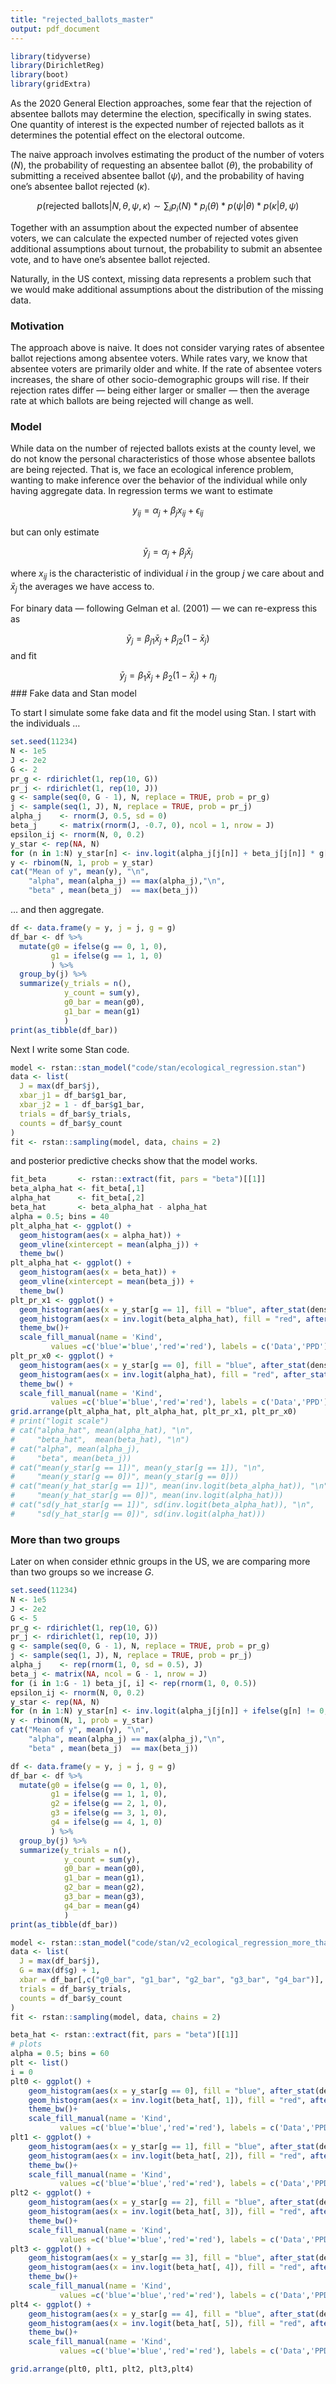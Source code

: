 ```yaml
---
title: "rejected_ballots_master"
output: pdf_document
---
```


```r
library(tidyverse)
library(DirichletReg)
library(boot)
library(gridExtra)
```

As the 2020 General Election approaches, some fear that the rejection of absentee ballots may determine the election, specifically in swing states. One quantity of interest is the expected number of rejected ballots as it determines the potential effect on the electoral outcome. 

The naive approach involves estimating the product of the number of voters ($N$), the probability of requesting an absentee ballot ($\theta$), the probability of submitting a received absentee ballot ($\psi$), and the probability of having one's absentee ballot rejected ($\kappa$).

$$
p(\text{rejected ballots}|N, \theta, \psi, \kappa) \sim \sum_i p_i(N) * p_i(\theta) * p(\psi | \theta) * p(\kappa | \theta, \psi)
$$

Together with an assumption about the expected number of absentee voters, we can calculate the expected number of rejected votes given additional assumptions about turnout, the probability to submit an absentee vote, and to have one's absentee ballot rejected.

Naturally, in the US context, missing data represents a problem such that we would make additional assumptions about the distribution of the missing data.

### Motivation

The approach above is naive. It does not consider varying rates of absentee ballot rejections among absentee voters. While rates vary, we know that absentee voters are primarily older and white. If the rate of absentee voters increases, the share of other socio-demographic groups will rise. If their rejection rates differ --- being either larger or smaller --- then the average rate at which ballots are being rejected will change as well.

### Model

While data on the number of rejected ballots exists at the county level, we do not know the personal characteristics of those whose absentee ballots are being rejected. That is, we face an ecological inference problem, wanting to make inference over the behavior of the individual while only having aggregate data. In regression terms we want to estimate

$$
y_{ij} = \alpha_j + \beta_j x_{ij} + \epsilon_{ij}
$$

but can only estimate 

$$
\bar y_j = \alpha_j + \beta_j \bar x_j
$$

where $x_{ij}$ is the characteristic of individual $i$ in the group $j$ we care about and $\bar x_j$ the averages we have access to.

For binary data --- following Gelman et al. (2001) --- we can re-express this as

$$
\bar y_j = \beta_{j1} \bar x_j + \beta_{j2}(1 - \bar x_j)
$$
and fit

$$
\bar y_j = \beta_1 \bar x_j + \beta_2 (1 - \bar x_j) + \eta_j
$$
### Fake data and Stan model

To start I simulate some fake data and fit the model using Stan. I start with the individuals ...

```r
set.seed(11234)
N <- 1e5
J <- 2e2
G <- 2
pr_g <- rdirichlet(1, rep(10, G))
pr_j <- rdirichlet(1, rep(10, J))
g <- sample(seq(0, G - 1), N, replace = TRUE, prob = pr_g)
j <- sample(seq(1, J), N, replace = TRUE, prob = pr_j)
alpha_j    <- rnorm(J, 0.5, sd = 0)
beta_j     <- matrix(rnorm(J, -0.7, 0), ncol = 1, nrow = J)
epsilon_ij <- rnorm(N, 0, 0.2)
y_star <- rep(NA, N)
for (n in 1:N) y_star[n] <- inv.logit(alpha_j[j[n]] + beta_j[j[n]] * g[n] + epsilon_ij[n])
y <- rbinom(N, 1, prob = y_star)
cat("Mean of y", mean(y), "\n",
    "alpha", mean(alpha_j) == max(alpha_j),"\n",
    "beta" , mean(beta_j)  == max(beta_j))
```
... and then aggregate.
```r
df <- data.frame(y = y, j = j, g = g) 
df_bar <- df %>% 
  mutate(g0 = ifelse(g == 0, 1, 0),
         g1 = ifelse(g == 1, 1, 0)
         ) %>%
  group_by(j) %>%
  summarize(y_trials = n(),
            y_count = sum(y),
            g0_bar = mean(g0),
            g1_bar = mean(g1)
            )
print(as_tibble(df_bar))
```

Next I write some Stan code.

```r
model <- rstan::stan_model("code/stan/ecological_regression.stan")
data <- list(
  J = max(df_bar$j),
  xbar_j1 = df_bar$g1_bar,
  xbar_j2 = 1 - df_bar$g1_bar,
  trials = df_bar$y_trials,
  counts = df_bar$y_count
)
fit <- rstan::sampling(model, data, chains = 2)
```

and posterior predictive checks show that the model works.

```r
fit_beta       <- rstan::extract(fit, pars = "beta")[[1]]
beta_alpha_hat <- fit_beta[,1]
alpha_hat      <- fit_beta[,2]
beta_hat       <- beta_alpha_hat - alpha_hat
alpha = 0.5; bins = 40
plt_alpha_hat <- ggplot() +
  geom_histogram(aes(x = alpha_hat)) +
  geom_vline(xintercept = mean(alpha_j)) +
  theme_bw()
plt_alpha_hat <- ggplot() +
  geom_histogram(aes(x = beta_hat)) +
  geom_vline(xintercept = mean(beta_j)) +
  theme_bw()
plt_pr_x1 <- ggplot() +
  geom_histogram(aes(x = y_star[g == 1], fill = "blue", after_stat(density)), bins = bins, alpha = alpha) +
  geom_histogram(aes(x = inv.logit(beta_alpha_hat), fill = "red", after_stat(density)), bins = bins, alpha = alpha) + 
  theme_bw()+ 
  scale_fill_manual(name = 'Kind', 
         values =c('blue'='blue','red'='red'), labels = c('Data','PPD'))
plt_pr_x0 <- ggplot() +
  geom_histogram(aes(x = y_star[g == 0], fill = "blue", after_stat(density)), bins = bins, alpha = alpha) +
  geom_histogram(aes(x = inv.logit(alpha_hat), fill = "red", after_stat(density)), bins = bins, alpha = alpha) + 
  theme_bw() + 
  scale_fill_manual(name = 'Kind', 
         values =c('blue'='blue','red'='red'), labels = c('Data','PPD'))
grid.arrange(plt_alpha_hat, plt_alpha_hat, plt_pr_x1, plt_pr_x0)
# print("logit scale")
# cat("alpha_hat", mean(alpha_hat), "\n",
#     "beta_hat",  mean(beta_hat), "\n")
# cat("alpha", mean(alpha_j),
#     "beta", mean(beta_j))
# cat("mean(y_star[g == 1])", mean(y_star[g == 1]), "\n",
#     "mean(y_star[g == 0])", mean(y_star[g == 0]))
# cat("mean(y_hat_star[g == 1])", mean(inv.logit(beta_alpha_hat)), "\n",
#     "mean(y_hat_star[g == 0])", mean(inv.logit(alpha_hat)))
# cat("sd(y_hat_star[g == 1])", sd(inv.logit(beta_alpha_hat)), "\n",
#     "sd(y_hat_star[g == 0])", sd(inv.logit(alpha_hat)))
```

### More than two groups

Later on when consider ethnic groups in the US, we are comparing more than two groups so we increase $G$.

```r
set.seed(11234)
N <- 1e5
J <- 2e2
G <- 5
pr_g <- rdirichlet(1, rep(10, G))
pr_j <- rdirichlet(1, rep(10, J))
g <- sample(seq(0, G - 1), N, replace = TRUE, prob = pr_g)
j <- sample(seq(1, J), N, replace = TRUE, prob = pr_j)
alpha_j    <- rep(rnorm(1, 0, sd = 0.5), J)
beta_j <- matrix(NA, ncol = G - 1, nrow = J)
for (i in 1:G - 1) beta_j[, i] <- rep(rnorm(1, 0, 0.5))
epsilon_ij <- rnorm(N, 0, 0.2)
y_star <- rep(NA, N)
for (n in 1:N) y_star[n] <- inv.logit(alpha_j[j[n]] + ifelse(g[n] != 0, beta_j[j[n],g[n]], 0) + epsilon_ij[n])
y <- rbinom(N, 1, prob = y_star)
cat("Mean of y", mean(y), "\n",
    "alpha", mean(alpha_j) == max(alpha_j),"\n",
    "beta" , mean(beta_j)  == max(beta_j))
```
```r
df <- data.frame(y = y, j = j, g = g) 
df_bar <- df %>% 
  mutate(g0 = ifelse(g == 0, 1, 0),
         g1 = ifelse(g == 1, 1, 0),
         g2 = ifelse(g == 2, 1, 0),
         g3 = ifelse(g == 3, 1, 0),
         g4 = ifelse(g == 4, 1, 0)
         ) %>%
  group_by(j) %>%
  summarize(y_trials = n(),
            y_count = sum(y),
            g0_bar = mean(g0),
            g1_bar = mean(g1),
            g2_bar = mean(g2),
            g3_bar = mean(g3),
            g4_bar = mean(g4)
            )
print(as_tibble(df_bar))
```

```r
model <- rstan::stan_model("code/stan/v2_ecological_regression_more_than_two_groups.stan")
data <- list(
  J = max(df_bar$j),
  G = max(df$g) + 1,
  xbar = df_bar[,c("g0_bar", "g1_bar", "g2_bar", "g3_bar", "g4_bar")],
  trials = df_bar$y_trials,
  counts = df_bar$y_count
)
fit <- rstan::sampling(model, data, chains = 2)
```

```r
beta_hat <- rstan::extract(fit, pars = "beta")[[1]]
# plots
alpha = 0.5; bins = 60
plt <- list()
i = 0
plt0 <- ggplot() +
    geom_histogram(aes(x = y_star[g == 0], fill = "blue", after_stat(density)), alpha = alpha, bins = bins) +
    geom_histogram(aes(x = inv.logit(beta_hat[, 1]), fill = "red", after_stat(density)), alpha = alpha, bins = bins) +
    theme_bw()+ 
    scale_fill_manual(name = 'Kind', 
           values =c('blue'='blue','red'='red'), labels = c('Data','PPD'))
plt1 <- ggplot() +
    geom_histogram(aes(x = y_star[g == 1], fill = "blue", after_stat(density)), alpha = alpha, bins = bins) +
    geom_histogram(aes(x = inv.logit(beta_hat[, 2]), fill = "red", after_stat(density)), alpha = alpha, bins = bins) +
    theme_bw()+ 
    scale_fill_manual(name = 'Kind', 
           values =c('blue'='blue','red'='red'), labels = c('Data','PPD'))
plt2 <- ggplot() +
    geom_histogram(aes(x = y_star[g == 2], fill = "blue", after_stat(density)), alpha = alpha, bins = bins) +
    geom_histogram(aes(x = inv.logit(beta_hat[, 3]), fill = "red", after_stat(density)), alpha = alpha, bins = bins) +
    theme_bw()+ 
    scale_fill_manual(name = 'Kind', 
           values =c('blue'='blue','red'='red'), labels = c('Data','PPD'))
plt3 <- ggplot() +
    geom_histogram(aes(x = y_star[g == 3], fill = "blue", after_stat(density)), alpha = alpha, bins = bins) +
    geom_histogram(aes(x = inv.logit(beta_hat[, 4]), fill = "red", after_stat(density)), alpha = alpha, bins = bins) +
    theme_bw()+ 
    scale_fill_manual(name = 'Kind', 
           values =c('blue'='blue','red'='red'), labels = c('Data','PPD'))
plt4 <- ggplot() +
    geom_histogram(aes(x = y_star[g == 4], fill = "blue", after_stat(density)), alpha = alpha, bins = bins) +
    geom_histogram(aes(x = inv.logit(beta_hat[, 5]), fill = "red", after_stat(density)), alpha = alpha, bins = bins) +
    theme_bw()+ 
    scale_fill_manual(name = 'Kind', 
           values =c('blue'='blue','red'='red'), labels = c('Data','PPD'))

grid.arrange(plt0, plt1, plt2, plt3,plt4)
```








